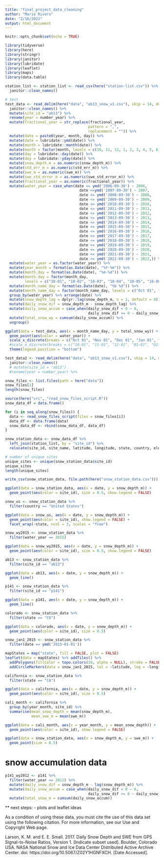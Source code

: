 ```yaml
---
title: "final_project_data_cleaning"
author: "Marie Rivers"
date: "2/16/2022"
output: html_document
---
```


```r
knitr::opts_chunk$set(echo = TRUE)
```

```r
library(tidyverse)
library(here)
library(stringr)
library(janitor)
library(lubridate)
library(leaflet)
library(maps)
library(data.table)
```

```r
station_list <- station_list <- read_csv(here("station-list.csv")) %>% 
  janitor::clean_names()
```

```r
# test
test_data <- read_delim(here("data", "ab13_snow_v1.csv"), skip = 14, delim = ",", na = c("-99", "NaN", "")) %>% 
  janitor::clean_names() %>% 
  mutate(site_id = "ab13") %>% 
  rename(year = number_year) %>%
  mutate(fractional_year = str_replace(fractional_year, 
                                      pattern = ",", 
                                      replacement = "")) %>%
  mutate(date = paste0(year, month, day)) %>% 
  mutate(date = lubridate::ymd(date)) %>% 
  mutate(month = lubridate::month(date)) %>% 
  mutate(month = factor(month, levels = c(10, 11, 12, 1, 2, 3, 4, 5, 6, 7, 8, 9))) %>% 
  mutate(day = lubridate::day(date)) %>% 
  mutate(doy = lubridate::yday(date)) %>% 
  mutate(snow_depth_m = as.numeric(snow_depth_m)) %>% 
  mutate(std_err_m = as.numeric(std_err_m)) %>% 
  mutate(swe_m = as.numeric(swe_m)) %>% 
  mutate(swe_std_error_m = as.numeric(swe_std_error_m)) %>% 
  mutate(fractional_year = as.numeric(fractional_year)) %>% 
  mutate(water_year = case_when(date <= ymd('2006-09-30') ~ 2006,
                                  date <=ymd('2007-09-30') ~ 2007,
                                  date <= ymd('2008-09-30') ~ 2008,
                                  date <= ymd('2009-09-30') ~ 2009,
                                  date <= ymd('2010-09-30') ~ 2010,
                                  date <= ymd('2011-09-30') ~ 2011, 
                                  date <= ymd('2012-09-30') ~ 2012,
                                  date <= ymd('2013-09-30') ~ 2013,
                                  date <= ymd('2014-09-30') ~ 2014,
                                  date <= ymd('2015-09-30') ~ 2015,
                                  date <= ymd('2016-09-30') ~ 2016,
                                  date <= ymd('2017-09-30') ~ 2017,
                                  date <= ymd('2018-09-30') ~ 2018,
                                  date <= ymd('2019-09-30') ~ 2019,
                                  date <= ymd('2020-09-30') ~ 2020,
                                  date <= ymd('2021-09-30') ~ 2021,
                                  date <= ymd('2022-09-30') ~ 2022,)) %>% 
  mutate(water_year = as.factor(water_year)) %>% 
  mutate(year_month = format(as.Date(date), "%Y-%m")) %>% 
  mutate(month_day = format(as.Date(date), "%m-%d")) %>% 
  mutate(month_day = factor(month_day, 
         levels = c("10-01", "10-02", "10-03", "10-04", "10-05", "10-06", "10-07", "10-08", "10-09", "10-10", "10-11", "10-12", "10-13", "10-14", "10-15", "10-16", "10-17", "10-18", "10-19", "10-20", "10-21", "10-22", "10-23", "10-24", "10-25", "10-26", "10-27", "10-28", "10-29", "10-30", "10-31", "11-01", "11-02", "11-03", "11-04", "11-05", "11-06", "11-07", "11-08", "11-09", "11-10", "11-11", "11-12", "11-13", "11-14", "11-15", "11-16", "11-17", "11-18", "11-19", "11-20", "11-21", "11-22", "11-23", "11-24", "11-25", "11-26", "11-27", "11-28", "11-29", "11-30", "12-01", "12-02", "12-03", "12-04", "12-05", "12-06", "12-07", "12-08", "12-09", "12-10", "12-11", "12-12", "12-13", "12-14", "12-15", "12-16", "12-17", "12-18", "12-19", "12-20", "12-21", "12-22", "12-23", "12-24", "12-25", "12-26", "12-27", "12-28", "12-29", "12-30", "12-31", "01-01", "01-02", "01-03", "01-04", "01-05", "01-06", "01-07", "01-08", "01-09", "01-10", "01-11", "01-12", "01-13", "01-14", "01-15", "01-16", "01-17", "01-18", "01-19", "01-20", "01-21", "01-22", "01-23", "01-24", "01-25", "01-26", "01-27", "01-28", "01-29", "01-30", "01-31", "02-01", "02-02", "02-03", "02-04", "02-05", "02-06", "02-07", "02-08", "02-09", "02-10", "02-11", "02-12", "02-13", "02-14", "02-15", "02-16", "02-17", "02-18", "02-19", "02-20", "02-21", "02-22", "02-23", "02-24", "02-25", "02-26", "02-27", "02-28", "02-29", "03-01", "03-02", "03-03", "03-04", "03-05", "03-06", "03-07", "03-08", "03-09", "03-10", "03-11", "03-12", "03-13", "03-14", "03-15", "03-16", "03-17", "03-18", "03-19", "03-20", "03-21", "03-22", "03-23", "03-24", "03-25", "03-26", "03-27", "03-28", "03-29", "03-30", "03-31", "04-01", "04-02", "04-03", "04-04", "04-05", "04-06", "04-07", "04-08", "04-09", "04-10", "04-11", "04-12", "04-13", "04-14", "04-15", "04-16", "04-17", "04-18", "04-19", "04-20", "04-21", "04-22", "04-23", "04-24", "04-25", "04-26", "04-27", "04-28", "04-29", "04-30", "05-01", "05-02", "05-03", "05-04", "05-05", "05-06", "05-07", "05-08", "05-09", "05-10", "05-11", "05-12", "05-13", "05-14", "05-15", "05-16", "05-17", "05-18", "05-19", "05-20", "05-21", "05-22", "05-23", "05-24", "05-25", "05-26", "05-27", "05-28", "05-29", "05-30", "05-31", "06-01", "06-02", "06-03", "06-04", "06-05", "06-06", "06-07", "06-08", "06-09", "06-10", "06-11", "06-12", "06-13", "06-14", "06-15", "06-16", "06-17", "06-18", "06-19", "06-20", "06-21", "06-22", "06-23", "06-24", "06-25", "06-26", "06-27", "06-28", "06-29", "06-30", "07-01", "07-02", "07-03", "07-04", "07-05", "07-06", "07-07", "07-08", "07-09", "07-10", "07-11", "07-12", "07-13", "07-14", "07-15", "07-16", "07-17", "07-18", "07-19", "07-20", "07-21", "07-22", "07-23", "07-24", "07-25", "07-26", "07-27", "07-28", "07-29", "07-30", "07-31", "08-01", "08-02", "08-03", "08-04", "08-05", "08-06", "08-07", "08-08", "08-09", "08-10", "08-11", "08-12", "08-13", "08-14", "08-15", "08-16", "08-17", "08-18", "08-19", "08-20", "08-21", "08-22", "08-23", "08-24", "08-25", "08-26", "08-27", "08-28", "08-29", "08-30", "08-31", "09-01", "09-02", "09-03", "09-04", "09-05", "09-06", "09-07", "09-08", "09-09", "09-10", "09-11", "09-12", "09-13", "09-14", "09-15", "09-16", "09-17", "09-18", "09-19", "09-20", "09-21", "09-22", "09-23", "09-24", "09-25", "09-26", "09-27", "09-28", "09-29", "09-30"))) %>% 
  mutate(month_name_day = format(as.Date(date), "%b %d")) %>% 
  mutate(month_name_day = factor(month_name_day, levels = c("Oct 01", "Oct 02", "Oct 03", "Oct 04", "Oct 05", "Oct 06", "Oct 07", "Oct 08", "Oct 09", "Oct 10", "Oct 11", "Oct 12", "Oct 13", "Oct 14", "Oct 15", "Oct 16", "Oct 17", "Oct 18", "Oct 19", "Oct 20", "Oct 21", "Oct 22", "Oct 23", "Oct 24", "Oct 25", "Oct 26", "Oct 27", "Oct 28", "Oct 29", "Oct 30", "Oct 31", "Nov 01", "Nov 02", "Nov 03", "Nov 04", "Nov 05", "Nov 06", "Nov 07", "Nov 08", "Nov 09", "Nov 10", "Nov 11", "Nov 12", "Nov 13", "Nov 14", "Nov 15", "Nov 16", "Nov 17", "Nov 18", "Nov 19", "Nov 20", "Nov 21", "Nov 22", "Nov 23", "Nov 24", "Nov 25", "Nov 26", "Nov 27", "Nov 28", "Nov 29", "Nov 30", "Dec 01", "Dec 02", "Dec 03", "Dec 04", "Dec 05", "Dec 06", "Dec 07", "Dec 08", "Dec 09", "Dec 10", "Dec 11", "Dec 12", "Dec 13", "Dec 14", "Dec 15", "Dec 16", "Dec 17", "Dec 18", "Dec 19", "Dec 20", "Dec 21", "Dec 22", "Dec 23", "Dec 24", "Dec 25", "Dec 26", "Dec 27", "Dec 28", "Dec 29", "Dec 30", "Dec 31", "Jan 01", "Jan 02", "Jan 03", "Jan 04", "Jan 05", "Jan 06", "Jan 07", "Jan 08", "Jan 09", "Jan 10", "Jan 11", "Jan 12", "Jan 13", "Jan 14", "Jan 15", "Jan 16", "Jan 17", "Jan 18", "Jan 19", "Jan 20", "Jan 21", "Jan 22", "Jan 23", "Jan 24", "Jan 25", "Jan 26", "Jan 27", "Jan 28", "Jan 29", "Jan 30", "Jan 31", "Feb 01", "Feb 02", "Feb 03", "Feb 04", "Feb 05", "Feb 06", "Feb 07", "Feb 08", "Feb 09", "Feb 10", "Feb 11", "Feb 12", "Feb 13", "Feb 14", "Feb 15", "Feb 16", "Feb 17", "Feb 18", "Feb 19", "Feb 20", "Feb 21", "Feb 22", "Feb 23", "Feb 24", "Feb 25", "Feb 26", "Feb 27", "Feb 28", "Feb 29", "Mar 01", "Mar 02", "Mar 03", "Mar 04", "Mar 05", "Mar 06", "Mar 07", "Mar 08", "Mar 09", "Mar 10", "Mar 11", "Mar 12", "Mar 13", "Mar 14", "Mar 15", "Mar 16", "Mar 17", "Mar 18", "Mar 19", "Mar 20", "Mar 21", "Mar 22", "Mar 23", "Mar 24", "Mar 25", "Mar 26", "Mar 27", "Mar 28", "Mar 29", "Mar 30", "Mar 31", "Apr 01", "Apr 02", "Apr 03", "Apr 04", "Apr 05", "Apr 06", "Apr 07", "Apr 08", "Apr 09", "Apr 10", "Apr 11", "Apr 12", "Apr 13", "Apr 14", "Apr 15", "Apr 16", "Apr 17", "Apr 18", "Apr 19", "Apr 20", "Apr 21", "Apr 22", "Apr 23", "Apr 24", "Apr 25", "Apr 26", "Apr 27", "Apr 28", "Apr 29", "Apr 30", "May 01", "May 02", "May 03", "May 04", "May 05", "May 06", "May 07", "May 08", "May 09", "May 10", "May 11", "May 12", "May 13", "May 14", "May 15", "May 16", "May 17", "May 18", "May 19", "May 20", "May 21", "May 22", "May 23", "May 24", "May 25", "May 26", "May 27", "May 28", "May 29", "May 30", "May 31", "Jun 01", "Jun 02", "Jun 03", "Jun 04", "Jun 05", "Jun 06", "Jun 07", "Jun 08", "Jun 09", "Jun 10", "Jun 11", "Jun 12", "Jun 13", "Jun 14", "Jun 15", "Jun 16", "Jun 17", "Jun 18", "Jun 19", "Jun 20", "Jun 21", "Jun 22", "Jun 23", "Jun 24", "Jun 25", "Jun 26", "Jun 27", "Jun 28", "Jun 29", "Jun 30", "Jul 01", "Jul 02", "Jul 03", "Jul 04", "Jul 05", "Jul 06", "Jul 07", "Jul 08", "Jul 09", "Jul 10", "Jul 11", "Jul 12", "Jul 13", "Jul 14", "Jul 15", "Jul 16", "Jul 17", "Jul 18", "Jul 19", "Jul 20", "Jul 21", "Jul 22", "Jul 23", "Jul 24", "Jul 25", "Jul 26", "Jul 27", "Jul 28", "Jul 29", "Jul 30", "Jul 31", "Aug 01", "Aug 02", "Aug 03", "Aug 04", "Aug 05", "Aug 06", "Aug 07", "Aug 08", "Aug 09", "Aug 10", "Aug 11", "Aug 12", "Aug 13", "Aug 14", "Aug 15", "Aug 16", "Aug 17", "Aug 18", "Aug 19", "Aug 20", "Aug 21", "Aug 22", "Aug 23", "Aug 24", "Aug 25", "Aug 26", "Aug 27", "Aug 28", "Aug 29", "Aug 30", "Aug 31", "Sep 01", "Sep 02", "Sep 03", "Sep 04", "Sep 05", "Sep 06", "Sep 07", "Sep 08", "Sep 09", "Sep 10", "Sep 11", "Sep 12", "Sep 13", "Sep 14", "Sep 15", "Sep 16", "Sep 17", "Sep 18", "Sep 19", "Sep 20", "Sep 21", "Sep 22", "Sep 23", "Sep 24", "Sep 25", "Sep 26", "Sep 27", "Sep 28", "Sep 29", "Sep 30"))) %>%  
  group_by(water_year) %>% arrange(date) %>% 
  mutate(snow_depth_lag = dplyr::lag(snow_depth_m, n = 1, default = 0)) %>% 
  mutate(daily_snow_dif = snow_depth_m - snow_depth_lag) %>% 
  mutate(daily_snow_accum = case_when(daily_snow_dif < 0 ~ 0,
                                      daily_snow_dif >= 0 ~ daily_snow_dif)) %>% 
  mutate(total_snow_wy = cumsum(daily_snow_accum)) %>% 
  ungroup()
```
```r
ggplot(data = test_data, aes(x = month_name_day, y = total_snow_wy)) +
  geom_point(aes(color = water_year)) +
  scale_x_discrete(breaks = c("Oct 01", "Nov 01", "Dec 01", "Jan 01", "Feb 01", "Mar 01", "Apr 01", "May 01", "Jun 01", "Jul 01")) +
  #scale_x_discrete(breaks = c("10-01", "11-01", "12-01", "01-01", "02-01", "03-01", "04-01", "05-01", "06-01", "07-01", "08-01", "09-01")) +
  theme(legend.position = "bottom")
```


```r
test_data2 <- read_delim(here("data", "ab13_snow_v1.csv"), skip = 14, delim = ",", na = c("-99", "NaN", "")) %>% 
  janitor::clean_names()
  # mutate(site_id = "ab13")
  #rename(year = number_year) %>% 
```

```r
snow_files <- list.files(path = here("data"))
snow_files[1]
length(snow_files)
```

```r
source(here("src", "read_snow_files_script.R"))
snow_data_df = data.frame()

for (i in seq_along(snow_files)) {
  data <- read_snow_files_script(files = snow_files[i])
  data_df <- data.frame(data)
  snow_data_df <- rbind(snow_data_df, data_df)
}
```

```r
snow_station_data <- snow_data_df %>% 
  left_join(station_list, by = "site_id") %>% 
  relocate(site_id, site_name, latitude, longitude, state, country, elevation_m, date, year_month, doy, year, water_year, month, day)
```

```r
# number of unique sites
unique_sites <- unique(snow_station_data$site_id)
unique_sites
length(unique_sites)
```

```r
write_csv(snow_station_data, file.path(here("snow_station_data.csv")))
```

```r
ggplot(data = snow_station_data, aes(x = date, y = snow_depth_m)) +
  geom_point(aes(color = site_id), size = 0.5, show.legend = FALSE)
```

```r
snow_us <- snow_station_data %>% 
  filter(country == "United States")

ggplot(data = snow_us, aes(x = date, y = snow_depth_m)) +
  geom_point(aes(color = site_id), show.legend = FALSE) +
  facet_wrap(~state, ncol = 3, scales = "free")
```

```r
snow_wy2015 <- snow_station_data %>% 
  filter(water_year == 2015)

ggplot(data = snow_wy2015, aes(x = date, y = snow_depth_m)) +
  geom_point(aes(color = site_id), size = 0.5, show.legend = FALSE)
```

```r
ab13 <- snow_station_data %>% 
  filter(site_id == "ab13")

ggplot(data = ab13, aes(x = date, y = snow_depth_m)) +
  geom_line()
```
```r
p141 <- snow_station_data %>% 
  filter(site_id == "p141")

ggplot(data = p141, aes(x = date, y = snow_depth_m)) +
  geom_line()
```

```r
colorado <- snow_station_data %>% 
  filter(state == "CO")

ggplot(data = colorado, aes(x = date, y = snow_depth_m)) +
  geom_point(aes(color = site_id), size = 0.5)
```
```r
snow_jan1_2015 <- snow_station_data %>% 
  filter(date == ymd('2015-01-01'))
```

```r
mapStates = map("state", fill = FALSE, plot = FALSE)
leaflet(data = mapStates) %>% addTiles() %>%
  addPolygons(fillColor = topo.colors(10, alpha = NULL), stroke = FALSE) %>% 
  addCircleMarkers(data = snow_jan1_2015, lat = ~latitude, lng = ~longitude, popup = ~site_id)
```

```r
california <- snow_station_data %>% 
  filter(state == "CA")

ggplot(data = california, aes(x = date, y = snow_depth_m)) +
  geom_point(aes(color = site_id), size = 0.5)
```
```r
cali_month <- california %>% 
  group_by(year_month, site_id) %>% 
  summarise(mean_snow_depth = mean(snow_depth_m),
            mean_swe_m = mean(swe_m))

ggplot(data = cali_month, aes(x = year_month, y = mean_snow_depth)) +
  geom_point(aes(color = site_id), show.legend = FALSE)
```


```r
ggplot(data = snow_station_data, aes(x = snow_depth_m, y = swe_m)) + 
  geom_point(size = 0.5)
```

# snow accumulation data
```r
p141_wy2012 <- p141 %>% 
  filter(water_year == 2012) %>% 
  mutate(daily_snow_dif = snow_depth_m - lag(snow_depth_m)) %>% 
  mutate(daily_snow_accum = case_when(daily_snow_dif < 0 ~ 0,
                                      daily_snow_dif >= 0 ~ daily_snow_dif)) %>% 
  mutate(total_snow_m = cumsum(daily_snow_accum))
```



** next steps:
- plots and leaflet ideas



As a condition of using these data, you must cite the use of this data set using the following citation. For more information, see our Use and Copyright Web page.

Larson, K. M. and E. E. Small. 2017. Daily Snow Depth and SWE from GPS Signal-to-Noise Ratios, Version 1. [Indicate subset used]. Boulder, Colorado USA. NASA National Snow and Ice Data Center Distributed Active Archive Center. doi: https://doi.org/10.5067/Z02Y1HGNFXCH. [Date Accessed].

